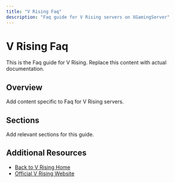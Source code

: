 ```yaml
---
title: "V Rising Faq"
description: "Faq guide for V Rising servers on XGamingServer"
---
```


# V Rising Faq

This is the Faq guide for V Rising. Replace this content with actual documentation.

## Overview

Add content specific to Faq for V Rising servers.

## Sections

Add relevant sections for this guide.

## Additional Resources

- [Back to V Rising Home](./index)
- [Official V Rising Website](https://example.com)
